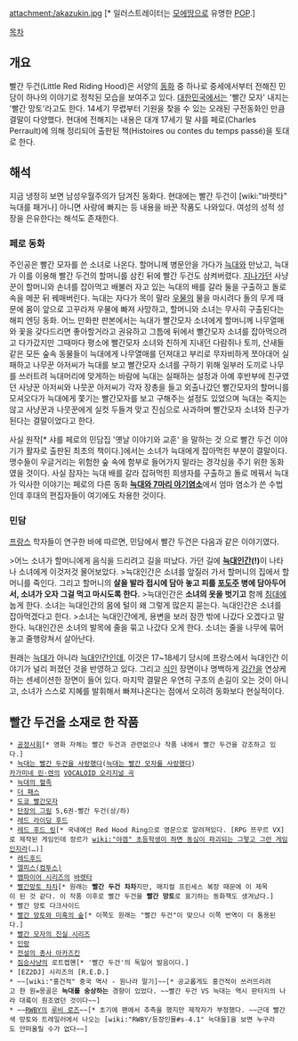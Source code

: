 attachment:/akazukin.jpg
[* 일러스트레이터는 [[모에땅]]으로 유명한 [[POP]].]

[[목차]]

== 개요 ==
빨간 두건(Little Red Riding Hood)은 서양의 [[동화]] 중 하나로 중세에서부터 전해진 민담이 하나의 이야기로 정착된 모습을 보여주고 있다. [[대한민국]]에서는 '빨간 모자' 내지는 '빨간 망토'라고도 한다. 14세기 무렵부터 기원을 찾을 수 있는 오래된 구전동화인 만큼 결말이 다양했다. 현대에 전해지는 내용은 대개 17세기 말 샤를 페로(Charles Perrault)에 의해 정리되어 출판된 책(Histoires ou contes du temps passé)을 토대로 한다.

== 해석 ==
지금 냉정히 보면 남성우월주의가 담겨진 동화다. 현대에는 빨간 두건이 [wiki:"바렛타" 늑대를 패거나] 아니면 사랑에 빠지는 등 내용을 바꾼 작품도 나와있다. 여성의 성적 성장을 은유한다는 해석도 존재한다. 

=== 페로 동화 ===
주인공은 빨간 모자를 쓴 소녀로 나온다. 할머니께 병문안을 가다가 [[늑대]]와 만났고, 늑대가 이를 이용해 빨간 두건의 할머니를 삼킨 뒤에 빨간 두건도 삼켜버렸다. [[지나가던]] 사냥꾼이 할머니와 손녀를 잡아먹고 배불러 자고 있는 늑대의 배를 갈라 둘을 구출하고 돌로 속을 메꾼 뒤 꿰매버린다. 늑대는 자다가 목이 말라 [[우물]]의 물을 마시려다 돌의 무게 때문에 몸이 앞으로 고꾸라져 우물에 빠져 사망하고, 할머니와 소녀는 무사히 구출된다는 해피 엔딩 동화. 어느 만화판 판본에서는 늑대가 빨간모자 소녀에게 할머니께 나무열매와 꽃을 갖다드리면 좋아할거라고 권유하고 그틈에 뒤에서 빨간모자 소녀를 잡아먹으려고 다가갔지만 그때마다 평소에 빨간모자 소녀와 친하게 지내던 다람쥐나 토끼, 산새들 같은 모든 숲속 동물들이 늑대에게 나무열매를 던져대고 부리로 무자비하게 쪼아대어 실패하고 나무꾼 아저씨가 늑대를 보고 빨간모자 소녀를 구하기 위해 일부러 도끼로 나무를 쓰러트려 늑대머리에 맞게하는 바람에 늑대는 실패하는 설정과 아예 후반부에 친구였던 사냥꾼 아저씨와 나뭇꾼 아저씨가 각자 장총을 들고 외출나갔던 빨간모자의 할머니를 모셔오다가 늑대에게 쫓기는 빨간모자를 보고 구해주는 설정도 있었으며 늑대는 죽지는 않고 사냥꾼과 나뭇꾼에게 실컷 두들겨 맞고 진심으로 사과하며 빨간모자 소녀와 친구가 된다는 결말이었다고 한다.  

사실 원작[* 샤를 페로의 민담집 '옛날 이야기와 교훈' 을 말하는 것 으로 빨간 두건 이야기가 활자로 출판된 최초의 책이다.]에서는 소녀가 늑대에게 잡아먹힌 부분이 결말이다. 맹수들이 우글거리는 위험한 숲 속에 함부로 들어가지 말라는 경각심을 주기 위한 동화였을 것이다. 사실 잠자는 늑대 배를 갈라 잡혀먹힌 희생자를 구출하고 돌로 메꿔서 늑대가 익사한 이야기는 페로의 다른 동화 '''[[늑대와 7마리 아기염소]]'''에서 엄마 염소가 쓴 수법인데 후대의 편집자들이 여기에도 차용한 것이다.

=== 민담 ===
[[프랑스]] 학자들이 연구한 바에 따르면, 민담에서 빨간 두건은 다음과 같은 이야기였다.

>어느 소녀가 할머니에게 음식을 드리려고 길을 떠났다. 가던 길에 '''[[늑대인간]](!)'''이 나타나 소녀에게 이것저것 물어보았다.
>늑대인간은 소녀를 앞질러 가서 할머니의 집에서 할머니를 죽인다. 그리고 할머니의 '''살을 발라 접시에 담아 놓고 피를 [[포도주]] 병에 담아두어서, 소녀가 오자 그걸 먹고 마시도록 한다.'''
>늑대인간은 '''소녀의 옷을 벗기고''' 함께 [[침대]]에 눕게 한다. 소녀는 늑대인간의 몸에 털이 왜 그렇게 많은지 묻는다. 늑대인간은 소녀를 잡아먹겠다고 한다.
>소녀는 늑대인간에게, 용변을 보러 잠깐 밖에 나갔다 오겠다고 말한다. 늑대인간은 소녀의 발목에 줄을 묶고 나갔다 오게 한다. 소녀는 줄을 나무에 묶어놓고 줄행랑쳐서 살아난다.

원래는 [[늑대]]가 아니라 [[늑대인간]]인데, 이것은 17~18세기 당시에 프랑스에서 늑대인간 이야기가 널리 퍼졌던 것을 반영하고 있다. 그리고 [[식인]] 장면이나 명백하게 [[강간]]을 연상케 하는 센세이션한 장면이 들어 있다. 마지막 결말은 우연히 구조의 손길이 오는 것이 아니고, 소녀가 스스로 지혜를 발휘해서 빠져나온다는 점에서 오히려 동화보다 현실적이다.

== 빨간 두건을 소재로 한 작품 ==
 * [[공정사회]][* 영화 자체는 빨간 두건과 관련없으나 작품 내에서 빨간 두건을 강조하고 있다.]
 * [[늑대는 빨간 두건을 사랑했다]]([[늑대는 빨간 모자를 사랑했다]])
 [[카가미네 린·렌]]의 [[VOCALOID 오리지널 곡]]
 * [http://grimper88.egloos.com/1988881 늑대의 혈족]
 * [[더 패스]]
 * [[도쿄 빨간모자]]
 * [[단장의 그림]] 5,6권-빨간 두건(상/하)
 * [[레드 라이딩 후드]]
 * [[레드 후드 링]][* 국내에선 Red Hood Ring으로 영문으로 알려져있다. [RPG 쯔꾸르 VX]로 제작된 게임인데 장르가 [[wiki:"야겜" 초등학생이 하면 동심이 파괴되는 그렇고 그런 게임]]인지라(…)]
 * [[레드후드]]
 * [[엘피스(컴투스)]]
 * [[뱀파이어 시리즈]]의 [[바렛타]]
 * [[빨간망토 차차]][* 원래는 '''빨간 두건 차차'''지만, 매지컬 프린세스 복장 때문에 이 제목이 된 것 같다. 이 작품 이후로 빨간 두건을 '''빨간 망토'''로 표기하는 동화책도 생겨났다.] 
 * 빨간 망토 다크사이드
 * [[빨간 망토와 미혹의 숲]][* 이쪽도 원래는 "빨간 두건"이 맞으나 이쪽 번역이 더 통용된다.]
 * [[빨간 모자의 진실 시리즈]]
 * [[인랑]]
 * [[전설의 총사 아카즈킨]]
 * [[짐승사냥]]의 로트켑혠[* '빨간 두건'의 독일어 발음이다.]
 * [EZ2DJ] 시리즈의 [R.E.D.]
 * ~~[wiki:"홍건적" 중국 역사 - 원나라 말기]~~[* 공교롭게도 홍건적이 쓰러뜨리려고 한 원=몽골은 '''늑대를 숭상하는''' 경향이 있었다. ~~빨간 두건 VS 늑대는 역시 판타지의 나라 대륙이 원조였던 것이다~~]
 * ~~[[RWBY]]의 [[루비 로즈]]~~[* 초기에 팬에서 추측을 했지만 제작자가 부정했다. ~~근데 빨간색 망토와 트레일러에서 나오는 [wiki:"RWBY/등장인물#s-4.1" 늑대들]을 보면 누구라도 안떠올릴 수가 없다~~]

